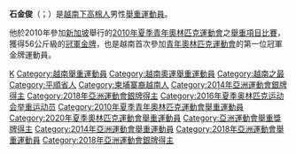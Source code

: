 {{Unreferenced|time=2020-01-01T19:54:29+00:00}}

'''石金俊'''（{{lang-vi|Thạch Kim Tuấn}}；{{bd|1994年|1月15日|df=T}}）是[[越南|越南]][[下高棉人|下高棉人]]男性[[舉重|舉重]][[運動員|運動員]]。

他於2010年參加[[新加坡|新加坡]]舉行的[[2010年夏季青年奧林匹克運動會|2010年夏季青年奧林匹克運動會]]之[[2010年夏季青年奧林匹克運動會舉重比賽|舉重項目比賽]]，獲得56公斤級的[[冠軍|冠軍]][[金牌|金牌]]，也是越南首次參加[[青年奧林匹克運動會|青年奧林匹克運動會]]的第一位冠軍金牌運動員。

{{越南人小作品}}
{{DEFAULTSORT:T}}
[[Category:石姓|K]]
[[Category:越南舉重運動員|Category:越南舉重運動員]]
[[Category:越南奧運舉重運動員|Category:越南奧運舉重運動員]]
[[Category:越南之最|Category:越南之最]]
[[Category:平順省人|Category:平順省人]]
[[Category:柬埔寨裔越南人|Category:柬埔寨裔越南人]]
[[Category:2014年亞洲運動會銀牌得主|Category:2014年亞洲運動會銀牌得主]]
[[Category:2018年亞洲運動會銀牌得主|Category:2018年亞洲運動會銀牌得主]]
[[Category:2016年夏季奥林匹克运动会举重运动员|Category:2016年夏季奥林匹克运动会举重运动员]]
[[Category:2010年夏季青年奧林匹克運動會舉重運動員|Category:2010年夏季青年奧林匹克運動會舉重運動員]]
[[Category:2020年夏季奧林匹克運動會舉重運動員|Category:2020年夏季奧林匹克運動會舉重運動員]]
[[Category:亞洲運動會舉重獎牌得主|Category:亞洲運動會舉重獎牌得主]]
[[Category:2014年亞洲運動會舉重運動員|Category:2014年亞洲運動會舉重運動員]]
[[Category:2018年亞洲運動會舉重運動員|Category:2018年亞洲運動會舉重運動員]]
[[Category:2018年亞洲運動會銀牌得主|Category:2018年亞洲運動會銀牌得主]]